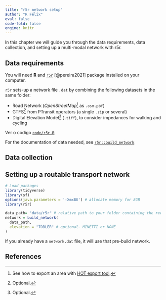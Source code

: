 ```yaml
---
title: "r5r network setup"
author: "R Félix"
eval: false
code-fold: false
engine: knitr
---
```


In this chapter we will guide you through the data requirements, data collection, and setting up a multi-modal network with r5r.

## Data requirements

You will need **R** and [`r5r`](https://ipeagit.github.io/r5r/index.html) [@pereira2021] package installed on your computer.

`r5r` sets-up a network file `.dat` by combining the following datasets in the same folder:

-   Road Network (*OpenStreetMap*[^1] as `.osm.pbf`)
-   GTFS[^2] from PTransit operators (a single `.zip` or several)
-   Digital Elevation Model[^3] (`.tiff`), to consider impedances for walking and cycling

[^1]: See how to export an area with [HOT export tool](#0).

[^2]: Optional.

[^3]: Optional.

::: callout-note
Ver o código [`code/r5r.R`](https://github.com/rosamfelix/PGmob360/blob/main/code/r5r.R)
:::

For the documentation of data needed, see [`r5r::build_network`](https://ipeagit.github.io/r5r/reference/build_network.html)

## Data collection

## Setting up a routable transport network

```r
# Load packages
library(tidyverse)
library(sf)
options(java.parameters = '-Xmx8G') # allocate memory for 8GB 
library(r5r)
```

```r
data_path= "data/r5r" # relative path to your folder containing the required data
network = build_network(
  data_path,
  elevation = "TOBLER" # optional. MINETTI or NONE
)
```

::: {.callout-note appearance="simple"}
If you already have a `network.dat` file, it will use that pre-build network.
:::

## References

